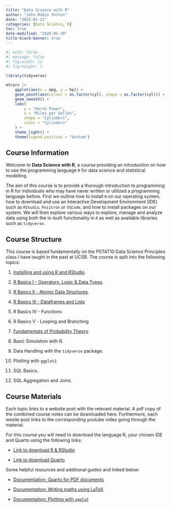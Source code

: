 ```yaml
---
title: "Data Science with R"
author: "John Robin Inston"
date: "2025-01-21"
categories: [Data Science, R]
toc: true
date-modified: "2025-05-30"
title-block-banner: true
---
```


```r
#| echo: false
#| message: false
#| fig-width: 12
#| fig-height: 7
 
library(tidyverse)

mtcars |>
    ggplot(aes(x = mpg, y = hp)) +
    geom_point(aes(colour = as.factor(cyl), shape = as.factor(cyl))) +
    geom_smooth() +
    labs(
        y = "Horse Power",
        x = "Miles per Gallon",
        shape = "Cylinders",
        color = "Cylinders"
    ) +
    theme_light() +
    theme(legend.position = "bottom")
```

## Course Information

Welcome to **Data Science with R**, a course providing an introduction on how to use the programming language `R` for data science and statistical modelling.

The aim of this course is to provide a thorough introduction to programming in R for individuals who may have never written or utilized a programming language before.  First we outline how to install `R` on our operating system, how to download and use an Interactive Development Environment (IDE) such as `RStudio`, `Positron` or `VSCode`, and how to install packages on our system.  We will then explore various ways to explore, manage and analyze data using both the in-built functionality in `R` as well as available libraries such as `tidyverse`.

## Course Structure

This course is based fundamentally on the PSTAT10 Data Science Principles class I have taught in the past at UCSB.  The course is split into the following topics:

1. [Installing and using R and RStudio](/posts/rds1-installation/index.qmd).

2. [R Basics I - Operators, Logic & Data Types](/posts/rds2-basics1-operators/index.qmd).

3. [R Basics II - Atomic Data Structures](/posts/rds3-basics2-atomicdata/index.qmd).

4. [R Basics III - Dataframes and Lists](/posts/rds4-basics3-dataframes/index.qmd)

5. R Basics IV - Functions

6. R Basics V - Looping and Branching

7. [Fundamentals of Probability Theory](/posts/rds5-probability-basics/index.qmd).

8. Basic Simulation with R.

9. Data Handling with the `tidyverse` package.

10. Plotting with `ggplot2`.

11. SQL Basics.

12. SQL Aggregation and Joins.


## Course Materials

Each topic links to a website post with the relevant material.  A pdf copy of the combined course notes can be downloaded here.  Furthermore, each wesite post links to the corresponding youtube video going through the material.

For this course you will need to download the language R, your chosen IDE and Quarto using the following links:

- [Link to download R & RStudio](https://posit.co/download/rstudio-desktop/)

- [Link to download Quarto](https://quarto.org/docs/get-started/)

Some helpful resources and additional guides and linked below:

- [Documentation: Quarto for PDF documents](https://quarto.org/docs/output-formats/pdf-basics.html)

- [Documentation: Writing maths using LaTeX](https://en.wikibooks.org/wiki/LaTeX/Mathematics)

- [Documentation: Plotting with `ggplot`](https://ggplot2-book.org/)







